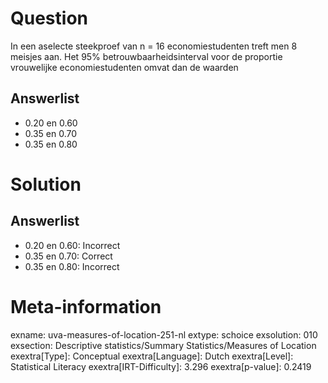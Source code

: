 Question
========

In een aselecte steekproef van n = 16 economiestudenten treft men 8
meisjes aan. Het 95% betrouwbaarheidsinterval voor de proportie
vrouwelijke economiestudenten omvat dan de waarden

Answerlist
----------

* 0.20 en 0.60
* 0.35 en 0.70
* 0.35 en 0.80

Solution
========

Answerlist
----------

* 0.20 en 0.60: Incorrect
* 0.35 en 0.70: Correct
* 0.35 en 0.80: Incorrect

Meta-information
================
exname: uva-measures-of-location-251-nl
extype: schoice
exsolution: 010
exsection: Descriptive statistics/Summary Statistics/Measures of Location
exextra[Type]: Conceptual
exextra[Language]: Dutch
exextra[Level]: Statistical Literacy
exextra[IRT-Difficulty]: 3.296
exextra[p-value]: 0.2419
